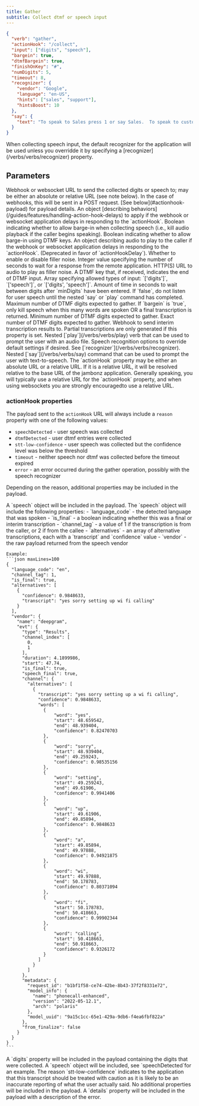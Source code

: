 ```yaml
---
title: Gather
subtitle: Collect dtmf or speech input
---
```


```json maxLines=30
{
  "verb": "gather",
  "actionHook": "/collect",
  "input": ["digits", "speech"],
  "bargein": true,
  "dtmfBargein": true,
  "finishOnKey": "#",
  "numDigits": 5,
  "timeout": 8,
  "recognizer": {
    "vendor": "Google",
    "language": "en-US",
    "hints": ["sales", "support"],
    "hintsBoost": 10
  },
  "say": {
    "text": "To speak to Sales press 1 or say Sales.  To speak to customer support press 2 or say Support"
  }
}
```

<Note>
When collecting speech input, the default recognizer for the application will be used unless you 
overridde it by specifying a [recognizer](/verbs/verbs/recognizer) property.
</Note>

## Parameters

<ParamField path="actionHook" type="string" required={true}>
  Webhook or websocket URL to send the collected digits or speech to; may be either an absolute or relative URL (see note below).  
  In the case of webhooks, this will be sent in a POST request.  
  [See below](#actionhook-payload) for payload details.
</ParamField>

<ParamField path="actionHookDelayAction" type="object" required={false}>
  An object [describing behaviors](/guides/features/handling-action-hook-delays) to apply if the webhook or websocket application delays in responding to the `actionHook`.
</ParamField>

<ParamField path="bargein" type="boolean" required={false}>
  Boolean indicating whether to allow barge-in when collecting speech (i.e., kill audio playback if the caller begins speaking).
</ParamField>

<ParamField path="dtmfBargein" type="boolean" required={false}>
  Boolean indicating whether to allow barge-in using DTMF keys.
</ParamField>

<ParamField path="fillerNoise" type="object" required={false} deprecated={true}>
  An object describing audio to play to the caller if the webhook or websocket application delays in responding to the `actionHook`.  
  (Deprecated in favor of `actionHookDelay`).
</ParamField>

<ParamField path="fillerNoise.enable" type="boolean" required={true} deprecated={true}>
  Whether to enable or disable filler noise.
</ParamField>

<ParamField path="fillerNoise.startDelaySecs" type="number" required={true} deprecated={true}>
  Integer value specifying the number of seconds to wait for a response from the remote application.
</ParamField>

<ParamField path="fillerNoise.url" type="string" required={true} deprecated={true}>
  HTTP(S) URL to audio to play as filler noise.
</ParamField>

<ParamField path="finishOnKey" type="string" required={false}>
  A DTMF key that, if received, indicates the end of DTMF input.
</ParamField>

<ParamField path="input" type="array" required={false} default="['digits']">
  Array specifying allowed types of input: `['digits']`, `['speech']`, or `['digits', 'speech']`.  
</ParamField>

<ParamField path="interDigitTimeout" type="number" required={false}>
  Amount of time in seconds to wait between digits after `minDigits` have been entered.
</ParamField>

<ParamField path="listenDuringPrompt" type="boolean" required={false} default="true">
  If `false`, do not listen for user speech until the nested `say` or `play` command has completed.  
</ParamField>

<ParamField path="maxDigits" type="number" required={false}>
  Maximum number of DTMF digits expected to gather.
</ParamField>

<ParamField path="minBargeinWordCount" type="number" required={false} default="1">
  If `bargein` is `true`, only kill speech when this many words are spoken OR a final transcription is returned.  
</ParamField>

<ParamField path="minDigits" type="number" required={false} default="1">
  Minimum number of DTMF digits expected to gather.  
</ParamField>

<ParamField path="numDigits" type="number" required={false}>
  Exact number of DTMF digits expected to gather.
</ParamField>

<ParamField path="partialResultHook" type="string" required={false}>
  Webhook to send interim transcription results to.  
  Partial transcriptions are only generated if this property is set.
</ParamField>

<ParamField path="play" type="object" required={false}>
  Nested [`play`](/verbs/verbs/play) verb that can be used to prompt the user with an audio file.
</ParamField>

<ParamField path="recognizer" type="object" required={false}>
  Speech recognition options to override default settings if desired.  
  See [`recognizer`](/verbs/verbs/recognizer).
</ParamField>

<ParamField path="say" type="object" required={false}>
  Nested [`say`](/verbs/verbs/say) command that can be used to prompt the user with text-to-speech.
</ParamField>

<Note>
The `actionHook` property may be either an absolute URL or a relative URL. 
If it is a relative URL, it will be resolved relative to the base URL of the jambonz application.
Generally speaking, you will typically use a relative URL for the `actionHook` property, and when using websockets you
are strongly encouragedto use a relative URL.
</Note>

### actionHook properties

The payload sent to the `actionHook` URL will always include a `reason` property with one of the following values:
- `speechDetected` - user speech was collected
- `dtmfDetected` - user dtmf entries were collected
- `stt-low-confidence` - user speech was collected but the confidence level was below the threshold
- `timeout` - neither speech nor dtmf was collected before the timeout expired
- `error` - an error occurred during the gather operation, possibly with the speech recognizer

Depending on the reason, additional properties may be included in the payload.

<AccordionGroup>
  <Accordion title="speechDetected">
    A `speech` object will be included in the payload.  The `speech` object will include the following properties:
    - `language_code` - the detected language that was spoken
    - `is_final` - a boolean indicating whether this was a final or interim transcription
    - `channel_tag` - a value of 1 if the transcription is from the caller, or 2 if from the callee
    - `alternatives` - an array of alternative transcriptions, each with a `transcript` and `confidence` value
    - `vendor` - the raw payload returned from the speech vendor

    Example:
    ```json maxLines=100
    {
      "language_code": "en",
      "channel_tag": 1,
      "is_final": true,
      "alternatives": [
        {
          "confidence": 0.9848633,
          "transcript": "yes sorry setting up wi fi calling"
        }
      ],
      "vendor": {
        "name": "deepgram",
        "evt": {
          "type": "Results",
          "channel_index": [
            0,
            1
          ],
          "duration": 4.1899986,
          "start": 47.74,
          "is_final": true,
          "speech_final": true,
          "channel": {
            "alternatives": [
              {
                "transcript": "yes sorry setting up a wi fi calling",
                "confidence": 0.9848633,
                "words": [
                  {
                      "word": "yes",
                      "start": 48.659542,
                      "end": 48.939404,
                      "confidence": 0.82470703
                  },
                  {
                      "word": "sorry",
                      "start": 48.939404,
                      "end": 49.259243,
                      "confidence": 0.98535156
                  },
                  {
                      "word": "setting",
                      "start": 49.259243,
                      "end": 49.61906,
                      "confidence": 0.9941406
                  },
                  {
                      "word": "up",
                      "start": 49.61906,
                      "end": 49.85894,
                      "confidence": 0.9848633
                  },
                  {
                      "word": "a",
                      "start": 49.85894,
                      "end": 49.97888,
                      "confidence": 0.94921875
                  },
                  {
                      "word": "wi",
                      "start": 49.97888,
                      "end": 50.178783,
                      "confidence": 0.80371094
                  },
                  {
                      "word": "fi",
                      "start": 50.178783,
                      "end": 50.418663,
                      "confidence": 0.99902344
                  },
                  {
                      "word": "calling",
                      "start": 50.418663,
                      "end": 50.918663,
                      "confidence": 0.9326172
                  }
                ]
              }
            ]
          },
          "metadata": {
            "request_id": "b1bf1f58-ce74-42be-8b43-37f2f8331e72",
            "model_info": {
              "name": "phonecall-enhanced",
              "version": "2022-05-12.1",
              "arch": "polaris"
            },
            "model_uuid": "9a15c1cc-65e1-429a-9db6-f4ea6fbf822a"
          },
          "from_finalize": false
        }
      }
    }
    ```
  </Accordion>

  <Accordion title="dtmfDetected">
    A `digits` property will be included in the payload containing the digits that were collected.
  </Accordion>

  <Accordion title="stt-low-confidence">
    A `speech` object will be included, see `speechDetected`for an example.  The reason `stt-low-confidence` 
    indicates to the application that this transcript should be treated with caution as it is likely to 
    be an inaccurate reporting of what the user actually said.
  </Accordion>

  <Accordion title="timeout">
    No additional properties will be included in the payload.
  </Accordion>

  <Accordion title="error">
    A `details` property will be included in the payload with a description of the error.
  </Accordion>

</AccordionGroup>


